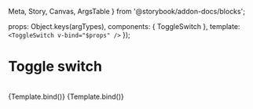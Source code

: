   Meta,
  Story,
  Canvas,
  ArgsTable
} from '@storybook/addon-docs/blocks';

<Meta title="MDX/ToggleSwitch" component={ToggleSwitch} />

<!-- <ArgsTable of={ToggleSwitch} /> -->

  props: Object.keys(argTypes),
  components: { ToggleSwitch },
  template: `<ToggleSwitch v-bind="$props" />`
});

# Toggle switch

<br />

<Canvas>
  <Story name="active">{Template.bind()}</Story>
  <Story name="inactive" args={{ initState: false }}>
    {Template.bind()}
  </Story>
</Canvas>
